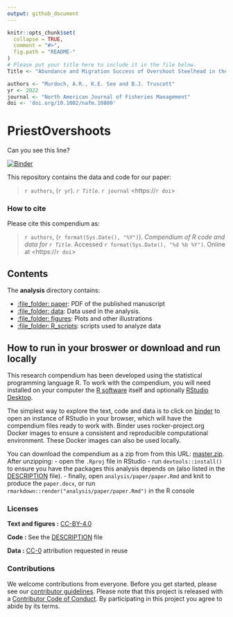 ```yaml
---
output: github_document
---
```


<!-- README.md is generated from README.Rmd. Please edit that file -->

```r
knitr::opts_chunk$set(
  collapse = TRUE,
  comment = "#>",
  fig.path = "README-"
)
# Please put your title here to include it in the file below.
Title <- "Abundance and Migration Success of Overshoot Steelhead in the Upper Columbia River"

authors <- "Murdoch, A.R., K.E. See and B.J. Truscott"
yr <- 2022
journal <- "North American Journal of Fisheries Management"
doi <- 'doi.org/10.1002/nafm.10800'
```

# PriestOvershoots

Can you see this line?


[![Binder](https://mybinder.org/badge_logo.svg)](https://mybinder.org/v2/gh/KevinSee/PriestOvershoots/master?urlpath=rstudio)

This repository contains the data and code for our paper:

> `r authors`, (`r yr`). _`r Title`_. `r journal` <https://`r doi`>


### How to cite

Please cite this compendium as:

> `r authors`, (`r format(Sys.Date(), "%Y")`). _Compendium of R code and data for `r Title`_. Accessed `r format(Sys.Date(), "%d %b %Y")`. Online at <https://`r doi`>

## Contents

The **analysis** directory contains:

  - [:file\_folder: paper](/analysis/paper): PDF of the published manuscript
  - [:file\_folder: data](/analysis/data): Data used in the analysis.
  - [:file\_folder: figures](/analysis/figures): Plots and other
    illustrations
  - [:file\_folder: R_scripts](/analysis/R_scripts): scripts used to analyze data 

## How to run in your broswer or download and run locally

This research compendium has been developed using the statistical programming
language R. To work with the compendium, you will need
installed on your computer the [R software](https://cloud.r-project.org/)
itself and optionally [RStudio Desktop](https://rstudio.com/products/rstudio/download/).

The simplest way to explore the text, code and data is to click on
[binder](https://mybinder.org/v2/gh/KevinSee/PriestOvershoots/master?urlpath=rstudio)
to open an instance of RStudio in your browser, which will have the
compendium files ready to work with. Binder uses rocker-project.org
Docker images to ensure a consistent and reproducible computational
environment. These Docker images can also be used locally.

You can download the compendium as a zip from from this URL:
[master.zip](/archive/master.zip). After unzipping:
- open the `.Rproj` file in RStudio
- run `devtools::install()` to ensure you have the packages this analysis depends on (also listed in the
[DESCRIPTION](/DESCRIPTION) file).
- finally, open `analysis/paper/paper.Rmd` and knit to produce the `paper.docx`, or run `rmarkdown::render("analysis/paper/paper.Rmd")` in the R console

### Licenses

**Text and figures :**  [CC-BY-4.0](http://creativecommons.org/licenses/by/4.0/)

**Code :** See the [DESCRIPTION](DESCRIPTION) file

**Data :** [CC-0](http://creativecommons.org/publicdomain/zero/1.0/) attribution requested in reuse

### Contributions

We welcome contributions from everyone. Before you get started, please see our [contributor guidelines](CONTRIBUTING.md). Please note that this project is released with a [Contributor Code of Conduct](CONDUCT.md). By participating in this project you agree to abide by its terms.

